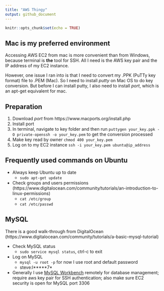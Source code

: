 ```yaml
---
title: "AWS Thingy"
output: github_document
---
```


```r
knitr::opts_chunk$set(echo = TRUE)
```

## Mac is my preferred environment

Accessing AWS EC2 from mac is more convenient than from Windows, because terminal is __the__ tool for SSH. All I need is the AWS key pair and the IP address of my EC2 instance. 

However, one issue I ran into is that I need to convert my .PPK (PuTTy key format) file to .PEM (Mac). So I need to install *putty* on Mac OS to do key conversion. But before I can install putty, I also need to install *port*, which is an apt-get equivalent for mac. 

## Preparation

1. Download *port* from https://www.macports.org/install.php
2. Install port
3. In terminal, navigate to key folder and then run ```puttygen your_key.ppk -O private-openssh -o your_key.pem``` to get the conversion processed
4. Make key read by owner ```chmod 400 your_key.pem```
5. Log on to my EC2 instance ```ssh -i your_key.pem ubuntu@ip_address```

## Frequently used commands on Ubuntu

* Always keep Ubuntu up to date
    * ```sudo apt-get update```
  
* Check groups and users permissions (https://www.digitalocean.com/community/tutorials/an-introduction-to-linux-permissions)
    * ```cat /etc/group```
    * ```cat /etc/passwd```

## MySQL 

There is a good walk-through from DigitalOcean (https://www.digitalocean.com/community/tutorials/a-basic-mysql-tutorial)

* Check MySQL status
    * ```sudo service mysql status```, ctrl-c to exit

* Log on MySQL
    * ```mysql -u root -p``` for now I use root and default password
    * steve:l*****7*
* Generally I use [MySQL Workbench](https://dev.mysql.com/downloads/workbench/) remotely for database management; require aws key pair for SSH authentication; also make sure EC2 security is open for MySQL port 3306


